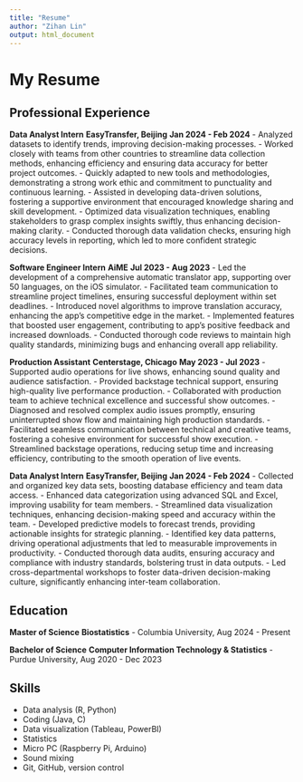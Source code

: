 ```yaml
---
title: "Resume"
author: "Zihan Lin"
output: html_document
---
```


# My Resume

## Professional Experience
  
**Data Analyst Intern**
**EasyTransfer, Beijing**
**Jan 2024 - Feb 2024**
- Analyzed datasets to identify trends, improving decision-making processes.
- Worked closely with teams from other countries to streamline data collection methods, enhancing efficiency and ensuring data accuracy for better project outcomes.
- Quickly adapted to new tools and methodologies, demonstrating a strong work ethic and commitment to punctuality and continuous learning.
- Assisted in developing data-driven solutions, fostering a supportive environment that encouraged knowledge sharing and skill development.
- Optimized data visualization techniques, enabling stakeholders to grasp complex insights swiftly, thus enhancing decision-making clarity.
- Conducted thorough data validation checks, ensuring high accuracy levels in reporting, which led to more confident strategic decisions.

**Software Engineer Intern**
**AiME**
**Jul 2023 - Aug 2023**
- Led the development of a comprehensive automatic translator app, supporting over 50 languages, on the iOS simulator.
- Facilitated team communication to streamline project timelines, ensuring successful deployment within set deadlines.
- Introduced novel algorithms to improve translation accuracy, enhancing the app's competitive edge in the market.
- Implemented features that boosted user engagement, contributing to app's positive feedback and increased downloads.
- Conducted thorough code reviews to maintain high quality standards, minimizing bugs and enhancing overall app reliability.

**Production Assistant**
**Centerstage, Chicago**
**May 2023 - Jul 2023**
- Supported audio operations for live shows, enhancing sound quality and audience satisfaction.
- Provided backstage technical support, ensuring high-quality live performance production.
- Collaborated with production team to achieve technical excellence and successful show outcomes.
- Diagnosed and resolved complex audio issues promptly, ensuring uninterrupted show flow and maintaining high production standards.
- Facilitated seamless communication between technical and creative teams, fostering a cohesive environment for successful show execution.
- Streamlined backstage operations, reducing setup time and increasing efficiency, contributing to the smooth operation of live events.

**Data Analyst Intern**
**EasyTransfer, Beijing**
**Jan 2024 - Feb 2024**
- Collected and organized key data sets, boosting database efficiency and team data access.
- Enhanced data categorization using advanced SQL and Excel, improving usability for team members.
- Streamlined data visualization techniques, enhancing decision-making speed and accuracy within the team.
- Developed predictive models to forecast trends, providing actionable insights for strategic planning.
- Identified key data patterns, driving operational adjustments that led to measurable improvements in productivity.
- Conducted thorough data audits, ensuring accuracy and compliance with industry standards, bolstering trust in data outputs.
- Led cross-departmental workshops to foster data-driven decision-making culture, significantly enhancing inter-team collaboration.


## Education

**Master of Science**
**Biostatistics**
- Columbia University, Aug 2024 - Present

**Bachelor of Science**
**Computer Information Technology & Statistics**
- Purdue University, Aug 2020 - Dec 2023

## Skills

- Data analysis (R, Python)
- Coding (Java, C)
- Data visualization (Tableau, PowerBI)
- Statistics
- Micro PC (Raspberry Pi, Arduino)
- Sound mixing
- Git, GitHub, version control
